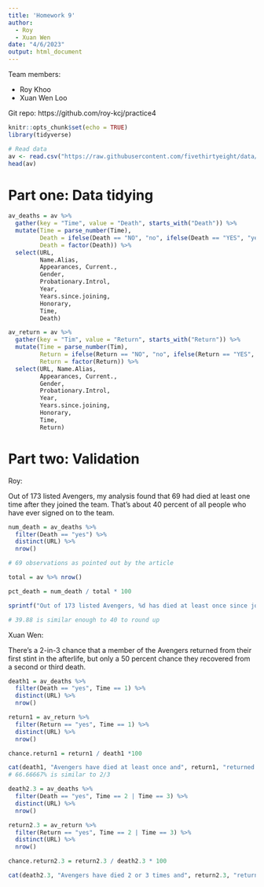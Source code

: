```yaml
---
title: 'Homework 9'
author: 
  - Roy
  - Xuan Wen
date: "4/6/2023"
output: html_document
---
```


Team members:

- Roy Khoo
- Xuan Wen Loo

Git repo: https://github.com/roy-kcj/practice4

```r
knitr::opts_chunk$set(echo = TRUE)
library(tidyverse)
```

```r
# Read data
av <- read.csv("https://raw.githubusercontent.com/fivethirtyeight/data/master/avengers/avengers.csv", stringsAsFactors = FALSE)
head(av)
```

# Part one: Data tidying

```r
av_deaths = av %>%
  gather(key = "Time", value = "Death", starts_with("Death")) %>%
  mutate(Time = parse_number(Time),
         Death = ifelse(Death == "NO", "no", ifelse(Death == "YES", "yes", "")),
         Death = factor(Death)) %>%
  select(URL, 
         Name.Alias, 
         Appearances, Current., 
         Gender, 
         Probationary.Introl, 
         Year, 
         Years.since.joining, 
         Honorary,
         Time,
         Death)

av_return = av %>%
  gather(key = "Tim", value = "Return", starts_with("Return")) %>%
  mutate(Time = parse_number(Tim),
         Return = ifelse(Return == "NO", "no", ifelse(Return == "YES", "yes", "")),
         Return = factor(Return)) %>%
  select(URL, Name.Alias, 
         Appearances, Current., 
         Gender, 
         Probationary.Introl, 
         Year, 
         Years.since.joining, 
         Honorary,
         Time,
         Return)
```

# Part two: Validation

Roy:

Out of 173 listed Avengers, my analysis found that 69 had died at least one time after they joined the team. That’s about 40 percent of all people who have ever signed on to the team. 

```r
num_death = av_deaths %>% 
  filter(Death == "yes") %>% 
  distinct(URL) %>%
  nrow()

# 69 observations as pointed out by the article

total = av %>% nrow()

pct_death = num_death / total * 100

sprintf("Out of 173 listed Avengers, %d has died at least once since joining and that's %.2f%% of all people who joined", num_death, pct_death)

# 39.88 is similar enough to 40 to round up
```

Xuan Wen:

There’s a 2-in-3 chance that a member of the Avengers returned from their first stint in the afterlife, but only a 50 percent chance they recovered from a second or third death.

```r
death1 = av_deaths %>% 
  filter(Death == "yes", Time == 1) %>% 
  distinct(URL) %>%
  nrow()

return1 = av_return %>% 
  filter(Return == "yes", Time == 1) %>% 
  distinct(URL) %>%
  nrow()

chance.return1 = return1 / death1 *100

cat(death1, "Avengers have died at least once and", return1, "returned from the first death. That's", chance.return1, "% of returning from their first stint.\n\n")
# 66.66667% is similar to 2/3

death2.3 = av_deaths %>% 
  filter(Death == "yes", Time == 2 | Time == 3) %>% 
  distinct(URL) %>%
  nrow()

return2.3 = av_return %>% 
  filter(Return == "yes", Time == 2 | Time == 3) %>% 
  distinct(URL) %>%
  nrow()

chance.return2.3 = return2.3 / death2.3 * 100

cat(death2.3, "Avengers have died 2 or 3 times and", return2.3, "returned. That's", chance.return2.3, "% of returning from the 2nd or 3rd death.")
```
